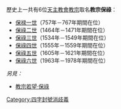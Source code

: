 歷史上一共有6位[[天主教會|天主教會]][[教宗|教宗]]取名'''教宗保祿'''：
*[[教宗保禄一世|保禄一世]]（757年－767年期間在位）
*[[保祿二世|保祿二世]]（1464年－1471年期間在位）
*[[保祿三世|保祿三世]]（1534年－1549年期間在位）
*[[保祿四世|保祿四世]]（1555年－1559年期間在位）
*[[保祿五世|保祿五世]]（1605年－1621年期間在位）
*[[保祿六世|保祿六世]]（1963年－1978年期間在位）
''另見：''
* [[教宗若望·保祿|教宗若望·保祿]]
{{消歧义}}

[[Category:四字封號消歧義|Category:四字封號消歧義]]